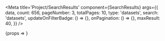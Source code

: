 

<Meta
	title='Project/SearchResults'
	component={SearchResults}
	args={{
		data,
		count: 656,
		pageNumber: 3,
		totalPages: 10,
		type: 'datasets',
		search: 'datasets',
		updateOnFilterBadge: () => {},
		onPagination: () => {},
		maxResult: 40,
	}}
/>

<Canvas>
	<Story name='Basic'>{props => <SearchResults {...props} />}</Story>
</Canvas>
